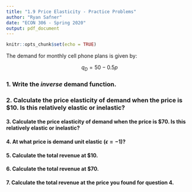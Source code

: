 ```yaml
---
title: "1.9 Price Elasticity - Practice Problems"
author: "Ryan Safner"
date: "ECON 306 - Spring 2020"
output: pdf_document
---
```


```r
knitr::opts_chunk$set(echo = TRUE)
```

The demand for monthly cell phone plans is given by:

$$q_D =  50-0.5p$$

### 1. Write the *inverse* demand function.

### 2. Calculate the price elasticity of demand when the price is $10. Is this relatively elastic or inelastic?

#### 3. Calculate the price elasticity of demand when the price is $70. Is this relatively elastic or inelastic?

#### 4. At what price is demand unit elastic $(\epsilon=-1)$?

#### 5. Calculate the total revenue at $10.

#### 6. Calculate the total revenue at $70.

#### 7. Calculate the total revenue at the price you found for question 4.

